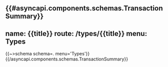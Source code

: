 {{#asyncapi.components.schemas.TransactionSummary}}
---
name: {{title}}
route: /types/{{title}}
menu: Types
---
{{~>schema schema=. menu='Types'}}
{{/asyncapi.components.schemas.TransactionSummary}}